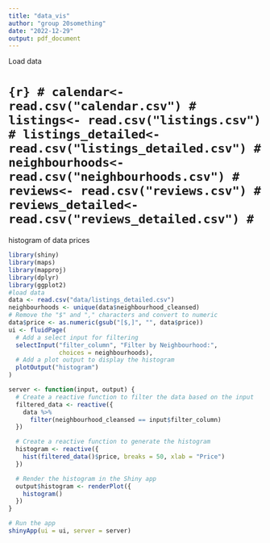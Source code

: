 ```yaml
---
title: "data_vis"
author: "group 20something"
date: "2022-12-29"
output: pdf_document
---
```

Load data 

# ```{r}
# calendar<- read.csv("calendar.csv")
# listings<- read.csv("listings.csv")
# listings_detailed<- read.csv("listings_detailed.csv")
# neighbourhoods<- read.csv("neighbourhoods.csv")
# reviews<- read.csv("reviews.csv")
# reviews_detailed<- read.csv("reviews_detailed.csv")
# ```
histogram of  data prices

```r
library(shiny)
library(maps)
library(mapproj)
library(dplyr)
library(ggplot2)
#load data
data <- read.csv("data/listings_detailed.csv")
neighbourhoods <- unique(data$neighbourhood_cleansed)
# Remove the "$" and "," characters and convert to numeric
data$price <- as.numeric(gsub("[$,]", "", data$price))
ui <- fluidPage(
  # Add a select input for filtering
  selectInput("filter_column", "Filter by Neighbourhood:", 
              choices = neighbourhoods),
  # Add a plot output to display the histogram
  plotOutput("histogram")
)

server <- function(input, output) {
  # Create a reactive function to filter the data based on the input
  filtered_data <- reactive({
    data %>%
      filter(neighbourhood_cleansed == input$filter_column)
  })

  # Create a reactive function to generate the histogram
  histogram <- reactive({
    hist(filtered_data()$price, breaks = 50, xlab = "Price")
  })

  # Render the histogram in the Shiny app
  output$histogram <- renderPlot({
    histogram()
  })
}

# Run the app
shinyApp(ui = ui, server = server)

```